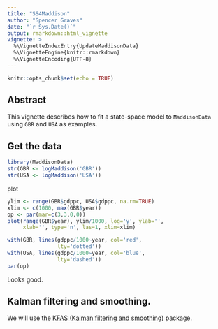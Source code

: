 ```yaml
---
title: "SS4Maddison"
author: "Spencer Graves"
date: "`r Sys.Date()`"
output: rmarkdown::html_vignette
vignette: >
  %\VignetteIndexEntry{UpdateMaddisonData}
  %\VignetteEngine{knitr::rmarkdown}
  %\VignetteEncoding{UTF-8}
---
```


```r
knitr::opts_chunk$set(echo = TRUE)
```

## Abstract

This vignette describes how to fit a state-space model to `MaddisonData` using `GBR` and `USA` as examples. 

## Get the data 

```r
library(MaddisonData)
str(GBR <- logMaddison('GBR'))
str(USA <- logMaddison('USA'))
```

plot

```r
ylim <- range(GBR$gdppc, USA$gdppc, na.rm=TRUE)
xlim <- c(1000, max(GBR$year))
op <- par(mar=c(3,3,0,0))
plot(range(GBR$year), ylim/1000, log='y', ylab='',
     xlab='', type='n', las=1, xlim=xlim)

with(GBR, lines(gdppc/1000~year, col='red',
                lty='dotted'))
with(USA, lines(gdppc/1000~year, col='blue',
                lty='dashed'))
par(op)
```

Looks good. 

## Kalman filtering and smoothing. 

We will use the [KFAS (Kalman filtering and smoothing)](https://github.com/helske/KFAS) package. 